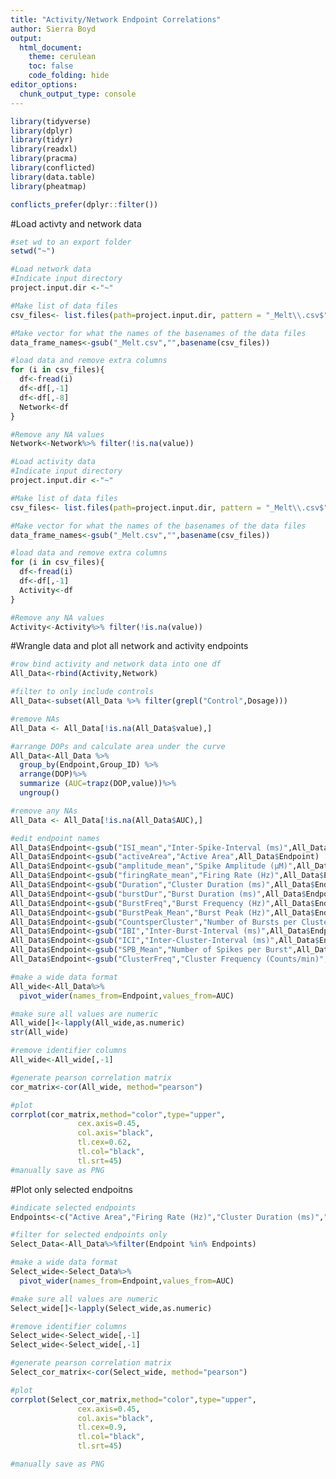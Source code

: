 ---
title: "Activity/Network Endpoint Correlations"
author: Sierra Boyd
output:
  html_document:
    theme: cerulean
    toc: false
    code_folding: hide
editor_options: 
  chunk_output_type: console
---
```{r load packages}

library(tidyverse)
library(dplyr)
library(tidyr)
library(readxl)
library(pracma)
library(conflicted)
library(data.table)
library(pheatmap)

conflicts_prefer(dplyr::filter())

```

#Load activty and network data
```{r}
#set wd to an export folder
setwd("~")

#Load network data
#Indicate input directory
project.input.dir <-"~"

#Make list of data files 
csv_files<- list.files(path=project.input.dir, pattern = "_Melt\\.csv$", recursive = T, full.names = T) 

#Make vector for what the names of the basenames of the data files
data_frame_names<-gsub("_Melt.csv","",basename(csv_files))

#load data and remove extra columns
for (i in csv_files){
  df<-fread(i)
  df<-df[,-1]
  df<-df[,-8]
  Network<-df
}

#Remove any NA values
Network<-Network%>% filter(!is.na(value))

#Load activity data
#Indicate input directory
project.input.dir <-"~"

#Make list of data files 
csv_files<- list.files(path=project.input.dir, pattern = "_Melt\\.csv$", recursive = T, full.names = T) 

#Make vector for what the names of the basenames of the data files
data_frame_names<-gsub("_Melt.csv","",basename(csv_files))

#load data and remove extra columns
for (i in csv_files){
  df<-fread(i)
  df<-df[,-1]
  Activity<-df
}

#Remove any NA values
Activity<-Activity%>% filter(!is.na(value))

```

#Wrangle data and plot all network and activity endpoints
```{r}
#row bind activity and network data into one df
All_Data<-rbind(Activity,Network)

#filter to only include controls
All_Data<-subset(All_Data %>% filter(grepl("Control",Dosage)))

#remove NAs
All_Data <- All_Data[!is.na(All_Data$value),]

#arrange DOPs and calculate area under the curve
All_Data<-All_Data %>%
  group_by(Endpoint,Group_ID) %>%
  arrange(DOP)%>%
  summarize (AUC=trapz(DOP,value))%>%
  ungroup()

#remove any NAs
All_Data <- All_Data[!is.na(All_Data$AUC),]

#edit endpoint names
All_Data$Endpoint<-gsub("ISI_mean","Inter-Spike-Interval (ms)",All_Data$Endpoint)
All_Data$Endpoint<-gsub("activeArea","Active Area",All_Data$Endpoint)
All_Data$Endpoint<-gsub("amplitude_mean","Spike Amplitude (µM)",All_Data$Endpoint)
All_Data$Endpoint<-gsub("firingRate_mean","Firing Rate (Hz)",All_Data$Endpoint)
All_Data$Endpoint<-gsub("Duration","Cluster Duration (ms)",All_Data$Endpoint)
All_Data$Endpoint<-gsub("burstDur","Burst Duration (ms)",All_Data$Endpoint)
All_Data$Endpoint<-gsub("BurstFreq","Burst Frequency (Hz)",All_Data$Endpoint)
All_Data$Endpoint<-gsub("BurstPeak_Mean","Burst Peak (Hz)",All_Data$Endpoint)
All_Data$Endpoint<-gsub("CountsperCluster","Number of Bursts per Cluster",All_Data$Endpoint)
All_Data$Endpoint<-gsub("IBI","Inter-Burst-Interval (ms)",All_Data$Endpoint)
All_Data$Endpoint<-gsub("ICI","Inter-Cluster-Interval (ms)",All_Data$Endpoint)
All_Data$Endpoint<-gsub("SPB_Mean","Number of Spikes per Burst",All_Data$Endpoint)
All_Data$Endpoint<-gsub("ClusterFreq","Cluster Frequency (Counts/min)",All_Data$Endpoint)

#make a wide data format
All_wide<-All_Data%>%
  pivot_wider(names_from=Endpoint,values_from=AUC)

#make sure all values are numeric
All_wide[]<-lapply(All_wide,as.numeric)
str(All_wide)

#remove identifier columns
All_wide<-All_wide[,-1]

#generate pearson correlation matrix
cor_matrix<-cor(All_wide, method="pearson")

#plot
corrplot(cor_matrix,method="color",type="upper",
               cex.axis=0.45,
               col.axis="black",
               tl.cex=0.62,
               tl.col="black",
               tl.srt=45)
#manually save as PNG

```

#Plot only selected endpoitns
```{r}
#indicate selected endpoints
Endpoints<-c("Active Area","Firing Rate (Hz)","Cluster Duration (ms)","Burst Peak (Hz)","Inter-Cluster-Interval (ms)")

#filter for selected endpoints only
Select_Data<-All_Data%>%filter(Endpoint %in% Endpoints)

#make a wide data format
Select_wide<-Select_Data%>%
  pivot_wider(names_from=Endpoint,values_from=AUC)

#make sure all values are numeric
Select_wide[]<-lapply(Select_wide,as.numeric)

#remove identifier columns
Select_wide<-Select_wide[,-1]
Select_wide<-Select_wide[,-1]

#generate pearson correlation matrix
Select_cor_matrix<-cor(Select_wide, method="pearson")

#plot
corrplot(Select_cor_matrix,method="color",type="upper",
               cex.axis=0.45,
               col.axis="black",
               tl.cex=0.9,
               tl.col="black",
               tl.srt=45)

#manually save as PNG
```

